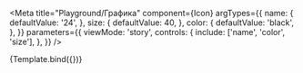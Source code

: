 
<Meta
  title="Playground/Графика"
  component={Icon}
  argTypes={{
    name: {
      defaultValue: '24',
    },
    size: {
      defaultValue: 40,
    },
    color: {
      defaultValue: 'black',
    },
  }}
  parameters={{
    viewMode: 'story',
    controls: {
      include: ['name', 'color', 'size'],
    },
  }}
/>


<Canvas>
  <Story name="Иконка">{Template.bind({})}</Story>
</Canvas>
